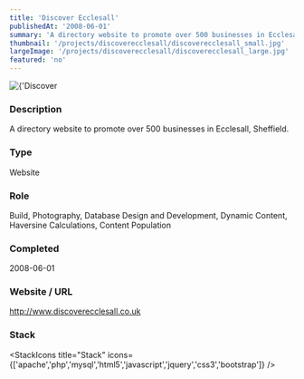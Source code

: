 ```yaml
---
title: 'Discover Ecclesall'
publishedAt: '2008-06-01'
summary: 'A directory website to promote over 500 businesses in Ecclesall, Sheffield.'
thumbnail: '/projects/discoverecclesall/discoverecclesall_small.jpg'
largeImage: '/projects/discoverecclesall/discoverecclesall_large.jpg'
featured: 'no'
---
```


<div className="relative w-full h-[400px] sm:h-[600px] md:h-[760px] lg:h-[920px]">
  <Image
    alt={'Discover Ecclesall'}
    src={'/projects/discoverecclesall/discoverecclesall.jpg'}
    sizes="(max-width: 640px) 100%, 100%"
    fill={true}
    priority
    style={{
      objectFit: 'contain'
    }}
  />
</div>

### Description

A directory website to promote over 500 businesses in Ecclesall, Sheffield.


### Type

Website

### Role

Build, Photography, Database Design and Development, Dynamic Content, Haversine Calculations, Content Population

### Completed
2008-06-01

### Website / URL
http://www.discoverecclesall.co.uk


### Stack

<StackIcons
  title="Stack"
  icons={['apache','php','mysql','html5','javascript','jquery','css3','bootstrap']}
  />
